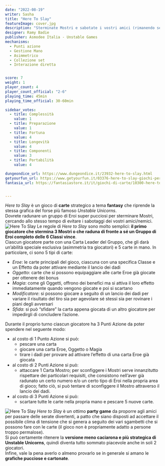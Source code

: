 ```yaml
---
date: "2022-08-19"
writer: Sasha
title: "Here To Slay"
featureImage: cover.jpg
description: "Sterminate Mostri e sabotate i vostri amici (rimanendo sempre carini e coccolosi)."
designer: Ramy Badie
publisher: Asmodee Italia - Unstable Games
mechanisms:
  - Punti azione
  - Gestione Mano
  - Asimmetrico
  - Collezione set
  - Interazione diretta


score: 7
weight: 1
player_count: 4
player_count_official: "2-6"
playing_time: 45min
playing_time_official: 30-60min

sidebar_votes:
  - title: Complessità
    value: 1
  - title: Preparazione
    value: 1
  - title: Fortuna
    value: 4
  - title: Longevità
    value: 4
  - title: Componenti
    value: 3
  - title: Portabilità
    value: 4

dungeondice_url: https://www.dungeondice.it/23932-here-to-slay.html
getyourfun_url: https://www.getyourfun.it/03376-here-to-slay-giochi-per-famiglia.html?gclid=Cj0KCQjwxveXBhDDARIsAI0Q0x0lFThZUTJWsSqZkbSfR6UzAJuY8R9UBIdowJ0IM6vItnsyS29BlAQaAnxVEALw_wcB
fantasia_url: https://fantasiastore.it/it/giochi-di-carte/10300-here-to-slay.html


---
```


<Setting>
  <em>Here to Slay</em> è un gioco di <strong>carte</strong> strategico a tema <strong>fantasy</strong> che riprende la stessa grafica del forse più famoso <em>Unstable Unicorns</em>.<br />
Dovrete radunare un gruppo di Eroi super pucciosi per sterminare Mostri, cercando allo stesso tempo di evitare i sabotaggi dei vostri amici/nemici.
</Setting>

<img src="./game1.jpg" alt="Here To Slay" />

<Rules>
 Le regole di <em>Here to Slay</em> sono molto semplici: <strong>il primo giocatore che stermina 3 Mostri o che raduna di fronte a sé un Gruppo di Eroi completo delle 6 Classi vince</strong>.<br />
Ciascun giocatore parte con una Carta Leader del Gruppo, che gli darà un’abilità speciale esclusiva (asimmetria tra giocatori) e 5 carte in mano. In particolare, ci sono 5 tipi di carte:<br />
<ul>
<li><em>Eroe</em>: le carte principali del gioco, ciascuna con una specifica Classe e un Effetto da poter attivare mediante il lancio dei dadi</li>
<li><em>Oggetto</em>: carte che si possono equipaggiare alle carte Eroe già giocate per ottenere dei bonus</li>
<li><em>Magia</em>: come gli Oggetti, offrono dei benefici ma si attiva il loro effetto immediatamente quando vengono giocate e poi si scartano</li>
<li><em>Modificatore</em>: si possono giocare a seguito di un lancio dei dadi per variare il risultato del tiro sia per agevolare sé stessi sia per rovinare i piani degli avversari</li>
<li><em>Sfida</em>: si può “sfidare” la carta appena giocata di un altro giocatore per impedirgli di concludere l’azione.</li>
</ul>
Durante il proprio turno ciascun giocatore ha 3 Punti Azione da poter spendere nel seguente modo:<br />
<ul>
<li>al costo di 1 Punto Azione si può:<ul>
<li>pescare una carta</li>
<li>giocare una carta Eroe, Oggetto o Magia</li>
<li>tirare i dadi per provare ad attivare l’effetto di una carta Eroe già giocata</li></ul></li>
<li>al costo di 2 Punti Azione si può:<ul>
<li>attaccare 1 Carta Mostro; per sconfiggere i Mostri serve innanzitutto rispettare dei particolari requisiti, che consistono nell’aver già radunato un certo numero e/o un certo tipo di Eroi nella propria area di gioco; fatto ciò, si può tentare di sconfiggere il Mostro attraverso il lancio dei dadi.</li></ul></li>
<li>al costo di 3 Punti Azione si può:<ul>
<li>scartare tutte le carte nella propria mano e pescare 5 nuove carte.</li></ul></li>
</ul>
</Rules>

<img src="./game2.jpg" alt="Here To Slay" />

<Feedback>
  <em>Here to Slay</em> è un ottimo <strong>party game</strong> da proporre agli amici per passare delle serate divertenti, a patto che siano disposti ad accettare il possibile clima di tensione che si genera a seguito dei vari sgambetti che si possono fare con le carte (il gioco non è propriamente adatto a persone troppo permalose).<br />
Si può certamente ritenere la <strong>versione meno caciarona e più strategica di Unstable Unicorns</strong>, quindi diventa tutto sommato piacevole anche in soli 2 giocatori.<br />
Infine, vale la pena averlo o almeno provarlo se in generale si amano le <strong>grafiche pucciose e cartonate</strong>.
</Feedback>

<Instagram id="ChcT_T5jssh" /> 

